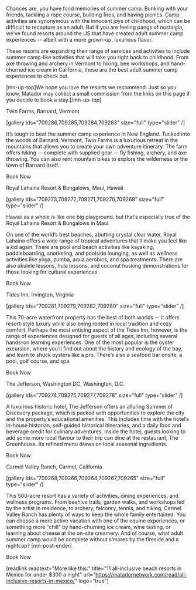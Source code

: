 Chances are, you have fond memories of summer camp. Bunking with your friends, tackling a rope course, building fires, and having picnics. Camp activities are synonymous with the innocent joys of childhood, which can be difficult to recapture as an adult. But if you are feeling pangs of nostalgia, we've found resorts around the US that have created adult summer camp experiences -- albeit with a more grown-up, luxurious flavor. 

These resorts are expanding their range of services and activities to include summer camp-like activities that will take you right back to childhood. From axe throwing and archery in Vermont to hiking, bee workshops, and hand-churned ice cream in California, these are the best adult summer camp experiences to check out.  

[mn-up-top]We hope you love the resorts we recommend. Just so you know, Matador may collect a small commission from the links on this page if you decide to book a stay.[/mn-up-top]

Twin Farms, Barnard, Vermont

[gallery ids="709286,709285,709284,709283" size="full" type="slider"  /]

It’s tough to beat the summer camp experience in New England. Tucked into the woods of Barnard, Vermont, Twin Farms is a luxurious retreat in the mountains that allows you to create your own adventure itinerary. The farm offers hiking -- complete with supplied gear -- fly fishing, archery, and axe throwing. You can also rent mountain bikes to explore the wilderness or the town of Barnard itself. 

Book Now

Royal Lahaina Resort & Bungalows, Maui, Hawaii

[gallery ids="709273,709272,709271,709270,709269" size="full" type="slider"  /]

Hawaii as a whole is like one big playground, but that’s especially true of the Royal Lahaina Resort & Bungalows in Maui. 

On one of the world’s best beaches, abutting crystal clear water, Royal Lahaina offers a wide range of tropical adventures that’ll make you feel like a kid again. There are pool and beach activities like kayaking, paddleboarding, snorkeling, and poolside lounging, as well as wellness activities like yoga, zumba, aqua aerobics, and spa treatments. There are also ukulele lessons, hula lessons, and coconut husking demonstrations for those looking for cultural experiences.

Book Now

Tides Inn, Irvington, Virginia

[gallery ids="709281,709279,709282,709280" size="full" type="slider"  /]

This 70-acre waterfront property has the best of both worlds -- it offers resort-style luxury while also being rooted in local tradition and cozy comfort. Perhaps the most enticing aspect of the Tides Inn, however, is the range of experiences designed for guests of all ages, including several hands-on learning experiences. One of the most popular is the oyster excursion, where you’ll find out about the history and ecology of the bay, and learn to shuck oysters like a pro. There’s also a seafood bar onsite, a pool, golf course, and spa. 

Book Now

The Jefferson, Washington DC, Washington, D.C.

[gallery ids="709274,709275,709277,709278" size="full" type="slider"  /]

A luxurious historic hotel, The Jefferson offers an alluring Summer of Discovery package, which is packed with opportunities to explore the city and the property’s educational amenities. This includes time with the hotel’s in-house historian, self-guided historical itineraries, and a daily food and beverage credit for culinary adventures. Inside the hotel, guests looking to add some more local flavour to their trip can dine at the restaurant, The Greenhouse. Its refined menu draws on local seasonal ingredients. 

Book Now

Carmel Valley Ranch, Carmel, California  

[gallery ids="709268,709266,709264,709267,709265" size="full" type="slider"  /]

This 500-acre resort has a variety of activities, dining experiences, and wellness programs. From beehive trails, garden walks, and workshops led by the artist in residence, to archery, falconry, tennis, and hiking, Carmel Valley Ranch has plenty of ways to keep the whole family entertained. You can choose a more active vacation with one of the equine experiences, or something more “chill” by hand-churning ice cream, wine tasting, or learning about cheese at the on-site creamery. And of course, what adult summer camp would be complete without s’mores by the fireside and a nightcap? [mn-post-ender]  

Book Now

[readlink readtext="More like this:" title="11 all-inclusive beach resorts in Mexico for under $300 a night"  url="https://matadornetwork.com/read/all-inclusive-resorts-in-mexico/" logo="true"]